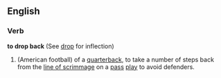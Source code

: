==English==
===Verb===
'''to drop back''' (See [[drop]] for inflection)
#(American football) of a [[quarterback]], to take a number of steps back from the [[line of scrimmage]] on a [[pass]] [[play]] to avoid defenders.